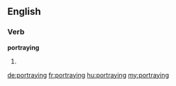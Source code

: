 ==English==
===Verb===
'''portraying'''
# {{present participle of|[[portray]]}}

[[de:portraying]]
[[fr:portraying]]
[[hu:portraying]]
[[my:portraying]]